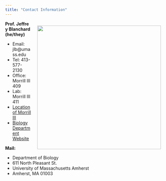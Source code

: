 ```yaml
---
title: "Contact Information"
---
```


<div>
<div style="float: right; position: relative; top: 0px; padding-left: 20px">
[![](images/Biology_insignia.png){width="400"}](https://www.umass.edu/biology/)
</div>

**Prof. Jeffrey Blanchard (he/they)**

-   Email: jlb\@umass.edu
-   Tel: 413-577-2130
-   Office: Morrill III 409
-   Lab: Morrill III 411
-   [Location of Morrill III](https://www.google.com/maps/place/611+N+Pleasant+St,+Amherst,+MA+01003)
-   [Biology Department Website](https://www.umass.edu/biology/)

**Mail:**

-   Department of Biology
-   611 North Pleasant St.
-   University of Massachusetts Amherst
-   Amherst, MA 01003
